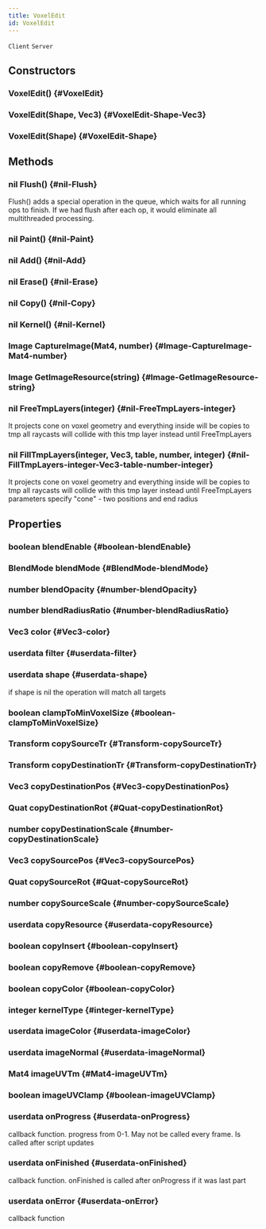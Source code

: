 ```yaml
---
title: VoxelEdit
id: VoxelEdit
---
```

`Client`
`Server`

## Constructors

### VoxelEdit() {#VoxelEdit}

### VoxelEdit(Shape, Vec3) {#VoxelEdit-Shape-Vec3}

### VoxelEdit(Shape) {#VoxelEdit-Shape}

## Methods

### nil Flush() {#nil-Flush}
Flush() adds a special operation in the queue, which waits for all running ops to finish.
If we had flush after each op, it would eliminate all multithreaded processing.

### nil Paint() {#nil-Paint}

### nil Add() {#nil-Add}

### nil Erase() {#nil-Erase}

### nil Copy() {#nil-Copy}

### nil Kernel() {#nil-Kernel}

### Image CaptureImage(Mat4, number) {#Image-CaptureImage-Mat4-number}

### Image GetImageResource(string) {#Image-GetImageResource-string}

### nil FreeTmpLayers(integer) {#nil-FreeTmpLayers-integer}
It projects cone on voxel geometry and everything inside will be copies to tmp
all raycasts will collide with this tmp layer instead until FreeTmpLayers

### nil FillTmpLayers(integer, Vec3, table, number, integer) {#nil-FillTmpLayers-integer-Vec3-table-number-integer}
It projects cone on voxel geometry and everything inside will be copies to tmp
all raycasts will collide with this tmp layer instead until FreeTmpLayers
parameters specify "cone" - two positions and end radius

## Properties

### boolean blendEnable {#boolean-blendEnable}

### BlendMode blendMode {#BlendMode-blendMode}

### number blendOpacity {#number-blendOpacity}

### number blendRadiusRatio {#number-blendRadiusRatio}

### Vec3 color {#Vec3-color}

### userdata filter {#userdata-filter}

### userdata shape {#userdata-shape}
if shape is nil the operation will match all targets 

### boolean clampToMinVoxelSize {#boolean-clampToMinVoxelSize}

### Transform copySourceTr {#Transform-copySourceTr}

### Transform copyDestinationTr {#Transform-copyDestinationTr}

### Vec3 copyDestinationPos {#Vec3-copyDestinationPos}

### Quat copyDestinationRot {#Quat-copyDestinationRot}

### number copyDestinationScale {#number-copyDestinationScale}

### Vec3 copySourcePos {#Vec3-copySourcePos}

### Quat copySourceRot {#Quat-copySourceRot}

### number copySourceScale {#number-copySourceScale}

### userdata copyResource {#userdata-copyResource}

### boolean copyInsert {#boolean-copyInsert}

### boolean copyRemove {#boolean-copyRemove}

### boolean copyColor {#boolean-copyColor}

### integer kernelType {#integer-kernelType}

### userdata imageColor {#userdata-imageColor}

### userdata imageNormal {#userdata-imageNormal}

### Mat4 imageUVTm {#Mat4-imageUVTm}

### boolean imageUVClamp {#boolean-imageUVClamp}

### userdata onProgress {#userdata-onProgress}
callback function. progress from 0-1. May not be called every frame. Is called after script updates 

### userdata onFinished {#userdata-onFinished}
callback function. onFinished is called after onProgress if it was last part

### userdata onError {#userdata-onError}
callback function

